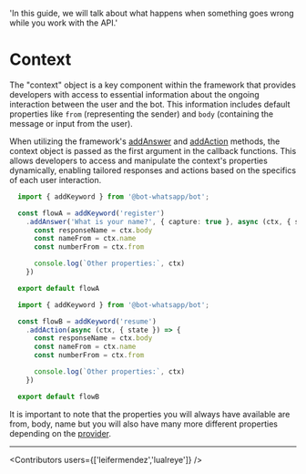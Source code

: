 
  'In this guide, we will talk about what happens when something goes wrong while you work with the API.'



# Context

The "context" object is a key component within the framework that provides developers with access to essential information about the ongoing interaction between the user and the bot. This information includes default properties like `from` (representing the sender) and `body` (containing the message or input from the user).

When utilizing the framework's [addAnswer](/add-functions#add-keyword) and [addAction](/add-functions#add-action) methods, the context object is passed as the first argument in the callback functions. This allows developers to access and manipulate the context's properties dynamically, enabling tailored responses and actions based on the specifics of each user interaction.

<CodeGroup>

```ts {{ title: 'flow-addKeyword.ts' }}
  import { addKeyword } from '@bot-whatsapp/bot';

  const flowA = addKeyword('register')
    .addAnswer('What is your name?', { capture: true }, async (ctx, { state }) => {
      const responseName = ctx.body
      const nameFrom = ctx.name
      const numberFrom = ctx.from

      console.log(`Other properties:`, ctx)
    })

  export default flowA
```
```ts {{ title: 'flow-addAction.ts' }}
  import { addKeyword } from '@bot-whatsapp/bot';

  const flowB = addKeyword('resume')
    .addAction(async (ctx, { state }) => {
      const responseName = ctx.body
      const nameFrom = ctx.name
      const numberFrom = ctx.from

      console.log(`Other properties:`, ctx)
    })

  export default flowB
```
</CodeGroup>

It is important to note that the properties you will always have available are from, body, name but you will also have many more different properties depending on the [provider](/concepts#provider).

---

<Guides />

<Resources />

<Contributors users={['leifermendez','lualreye']} />
